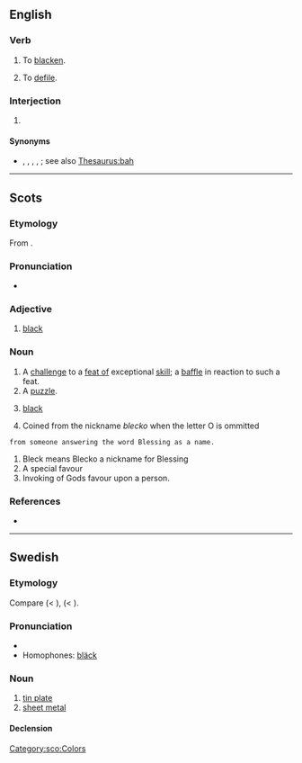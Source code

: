 {{also|Bleck|Bléck}}
==English==

===Verb===
{{en-verb}}

# {{lb|en|obsolete|dialect}} To [[blacken]].
# {{lb|en|obsolete|dialect}} To [[defile]].
#: {{rfquotek|en|Wyclif}}

{{Webster 1913}}

===Interjection===
{{en-interj}}

# {{lb|en|rare}} {{alternative form of|en|blech}}

====Synonyms====
* {{l|en|feh}}, {{l|en|pfaugh}}, {{l|en|pish}}, {{l|en|pshaw}}, {{l|en|pooh}}; see also [[Thesaurus:bah]]

----

==Scots==

===Etymology===
From {{der|sco|ang|blæc}}.

===Pronunciation===
* {{IPA|sco|/blɛk/}}

===Adjective===
{{colorbox|black}} {{sco-adj|blecker|bleckest}}

# {{lb|sco|South Scots}} [[black]]

===Noun===
{{head|sco|noun}}

# A [[challenge]] to a [[feat of skill|feat of]] exceptional [[skill]]; a [[baffle]] in reaction to such a feat.
# A [[puzzle]].
# {{lb|sco|South Scots}} [[black]]
# Coined from the nickname ''blecko'' when the letter O is ommitted 
 from someone answering the word Blessing as a name.
# Bleck means Blecko a nickname for Blessing 
# A special favour 
# Invoking of Gods favour upon a person.

===References===
* {{R:DSL|url=https://www.dsl.ac.uk/entry/snd/bleck_n1_v1|pos=''n.''{{sup|1}}, ''v.''{{sup|1}}|noformat=yes}}

[[Category:sco:Colors]]

----

==Swedish==

===Etymology===
Compare {{cog|da|blik}} (< {{cog|gml|bleck}}), {{cog|de|Blech}} (< {{cog|goh|bleh}}).

===Pronunciation===
* {{IPA|sv|/blɛk/}}
* Homophones: [[bläck]]

===Noun===
{{sv-noun|n}}

# [[tin plate]]
# [[sheet metal]]

====Declension====
{{sv-noun-irreg-n|2=blecket}}